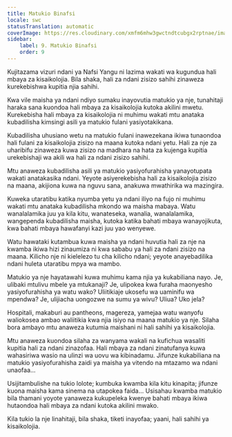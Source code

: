 ```yaml
---
title: Matukio Binafsi
locale: swc
statusTranslation: automatic
coverImage: https://res.cloudinary.com/xmfm6mhw3gwctndtcubgx2rptnae/image/upload/v1740468922/small_cover_tratado_de_psicologia_revolucionaria_a4c0dca4e0.webp
sidebar:
    label: 9. Matukio Binafsi
    order: 9
---
```

Kujitazama vizuri ndani ya Nafsi Yangu ni lazima wakati wa kugundua hali mbaya za kisaikolojia. Bila shaka, hali za ndani zisizo sahihi zinaweza kurekebishwa kupitia njia sahihi.

Kwa vile maisha ya ndani ndiyo sumaku inayovutia matukio ya nje, tunahitaji haraka sana kuondoa hali mbaya za kisaikolojia kutoka akilini mwetu. Kurekebisha hali mbaya za kisaikolojia ni muhimu wakati mtu anataka kubadilisha kimsingi asili ya matukio fulani yasiyotakikana.

Kubadilisha uhusiano wetu na matukio fulani inawezekana ikiwa tunaondoa hali fulani za kisaikolojia zisizo na maana kutoka ndani yetu. Hali za nje za uharibifu zinaweza kuwa zisizo na madhara na hata za kujenga kupitia urekebishaji wa akili wa hali za ndani zisizo sahihi.

Mtu anaweza kubadilisha asili ya matukio yasiyofurahisha yanayotupata wakati anatakasika ndani. Yeyote asiyerekebisha hali za kisaikolojia zisizo na maana, akijiona kuwa na nguvu sana, anakuwa mwathirika wa mazingira.

Kuweka utaratibu katika nyumba yetu ya ndani iliyo na fujo ni muhimu wakati mtu anataka kubadilisha mkondo wa maisha mabaya. Watu wanalalamika juu ya kila kitu, wanateseka, wanalia, wanalalamika, wangependa kubadilisha maisha, kutoka katika bahati mbaya wanayojikuta, kwa bahati mbaya hawafanyi kazi juu yao wenyewe.

Watu hawataki kutambua kuwa maisha ya ndani huvutia hali za nje na kwamba ikiwa hizi zinaumiza ni kwa sababu ya hali za ndani zisizo na maana. Kilicho nje ni kielelezo tu cha kilicho ndani; yeyote anayebadilika ndani huleta utaratibu mpya wa mambo.

Matukio ya nje hayatawahi kuwa muhimu kama njia ya kukabiliana nayo. Je, ulibaki mtulivu mbele ya mtukanaji? Je, ulipokea kwa furaha maonyesho yasiyofurahisha ya watu wako? Uliitikiaje ukosefu wa uaminifu wa mpendwa? Je, ulijiacha uongozwe na sumu ya wivu? Uliua? Uko jela?

Hospitali, makaburi au pantheons, magereza, yamejaa watu wanyofu waliokosea ambao waliitikia kwa njia isiyo na maana matukio ya nje. Silaha bora ambayo mtu anaweza kutumia maishani ni hali sahihi ya kisaikolojia.

Mtu anaweza kuondoa silaha za wanyama wakali na kufichua wasaliti kupitia hali za ndani zinazofaa. Hali mbaya za ndani zinatufanya kuwa wahasiriwa wasio na ulinzi wa uovu wa kibinadamu. Jifunze kukabiliana na matukio yasiyofurahisha zaidi ya maisha ya vitendo na mtazamo wa ndani unaofaa...

Usijitambulishe na tukio lolote; kumbuka kwamba kila kitu kinapita; jifunze kuona maisha kama sinema na utapokea faida... Usisahau kwamba matukio bila thamani yoyote yanaweza kukupeleka kwenye bahati mbaya ikiwa hutaondoa hali mbaya za ndani kutoka akilini mwako.

Kila tukio la nje linahitaji, bila shaka, tiketi inayofaa; yaani, hali sahihi ya kisaikolojia.

